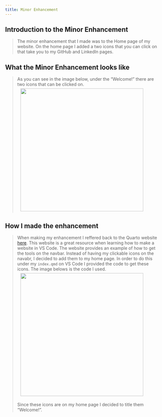 ```yaml
---
title: Minor Enhancement
---
```


## Introduction to the Minor Enhancement

<blockquote>
The minor enhancement that I made was to the Home page of my website. On the home page I added a two icons that you can click on that take you to my GitHub and LinkedIn pages.
</blockquote>

## What the Minor Enhancement looks like
<blockquote>
As you can see in the image below, under the "Welcome!" there are two icons that can be clicked on. 
<img src="/images/enhancement.jpg" style="float: middle; margin: 5px 20px 5px 10px;" width = 400>
</blockquote>


## How I made the enhancement
<blockquote>
When making my enhancement I reffered back to the Quarto website [here](https://quarto.org/docs/websites/website-navigation.html). This website is a great resource when learning how to make a website in VS Code. The website provides an example of how to get the tools on the navbar. Instead of having my clickable icons on the navabr, I decided to add them to my home page. In order to do this under my `index.qmd` on VS Code I provided the code to get these icons. The image belows is the code I used. <img src="/images/code.jpg" style="float: middle; margin: 5px 20px 5px 10px;" width = 400>


Since these icons are on my home page I decided to title them "Welcome!". 


</blockquote>